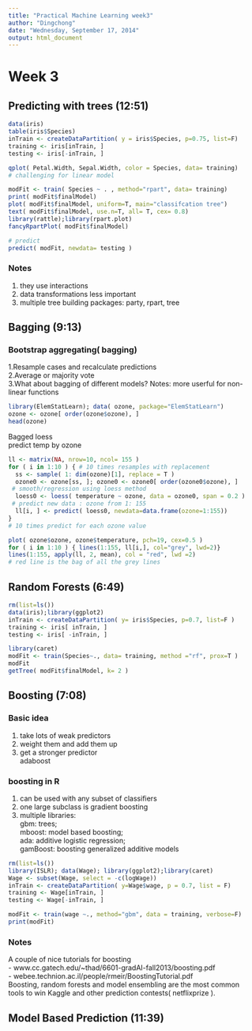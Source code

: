```yaml
---
title: "Practical Machine Learning week3"
author: "Dingchong"
date: "Wednesday, September 17, 2014"
output: html_document
---
```


# Week 3

## Predicting with trees (12:51)

```r
data(iris)
table(iris$Species)
inTrain <- createDataPartition( y = iris$Species, p=0.75, list=F)
training <- iris[inTrain, ]
testing <- iris[-inTrain, ]

qplot( Petal.Width, Sepal.Width, color = Species, data= training)
# challenging for linear model

modFit <- train( Species ~ . , method="rpart", data= training)
print( modFit$finalModel)
plot( modFit$finalModel, uniform=T, main="classifcation tree")
text( modFit$finalModel, use.n=T, all= T, cex= 0.8)
library(rattle);library(rpart.plot)
fancyRpartPlot( modFit$finalModel)

# predict
predict( modFit, newdata= testing )
```

### Notes
1. they use interactions
2. data transformations less important
3. multiple tree building packages: party, rpart, tree


## Bagging (9:13)

### Bootstrap aggregating( bagging)
1.Resample cases and recalculate predictions   
2.Average or majority vote   
3.What about bagging of different models?
Notes: more userful for non-linear functions   
```r
library(ElemStatLearn); data( ozone, package="ElemStatLearn")
ozone <- ozone[ order(ozone$ozone), ]
head(ozone)
```
Bagged loess   
predict temp by ozone
```r
ll <- matrix(NA, nrow=10, ncol= 155 )
for ( i in 1:10 ) { # 10 times resamples with replacement
  ss <- sample( 1: dim(ozone)[1], replace = T ) 
  ozone0 <- ozone[ss, ]; ozone0 <- ozone0[ order(ozone0$ozone), ] 
 # smooth/regression using loess method
  loess0 <- loess( temperature ~ ozone, data = ozone0, span = 0.2 )
 # predict new data : ozone from 1: 155
  ll[i, ] <- predict( loess0, newdata=data.frame(ozone=1:155))
}
# 10 times predict for each ozone value

plot( ozone$ozone, ozone$temperature, pch=19, cex=0.5 )
for ( i in 1:10 ) { lines(1:155, ll[i,], col="grey", lwd=2)}
lines(1:155, apply(ll, 2, mean), col = "red", lwd =2)
# red line is the bag of all the grey lines

```



## Random Forests (6:49)

```r
rm(list=ls())
data(iris);library(ggplot2)
inTrain <- createDataPartition( y= iris$Species, p=0.7, list=F )
training <- iris[ inTrain, ]
testing <- iris[ -inTrain, ]

library(caret)
modFit <- train(Species~., data= training, method ="rf", prox=T )
modFit
getTree( modFit$finalModel, k= 2 )

```

## Boosting (7:08)

### Basic idea
1. take lots of weak predictors   
2. weight them and add them up   
3. get a stronger predictor   
adaboost   

### boosting in R
1. can be used with any subset of classifiers   
2. one large subclass is gradient boosting   
3. multiple libraries:   
  gbm: trees;   
  mboost: model based boosting;   
  ada: additive logistic regression;    
  gamBoost: boosting generalized additive models

```r
rm(list=ls())
library(ISLR); data(Wage); library(ggplot2);library(caret)
Wage <- subset(Wage, select = -c(logWage))
inTrain <- createDataPartition( y=Wage$wage, p = 0.7, list = F)
training <- Wage[inTrain, ]
testing <- Wage[-inTrain, ]

modFit <- train(wage ~., method="gbm", data = training, verbose=F)
print(modFit)

```

### Notes
A couple of nice tutorials for boosting   
- www.cc.gatech.edu/~thad/6601-gradAI-fall2013/boosting.pdf   
- webee.technion.ac.il/people/rmeir/BoostingTutorial.pdf   
Boosting, random forests and model ensembling are the most common tools to win Kaggle and other prediction contests( netflixprize ).   

## Model Based Prediction (11:39)






